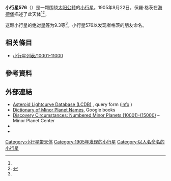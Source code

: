 {{Infobox planet
 | minorplanet     = yes
 | name            = 576 Emanuela
 | background      = #D6D6D6
 | image = 
 | image_size      = 
 | caption         =
 | discovery_ref   =  <ref name="MPC-object" />
 | discoverer      = [[保羅·格茨|保羅·格茨]]
 | discovery_site  = [[海德堡|海德堡]]
 | discovered      = 1905年9月22日
 | mpc_name        = 576 Emanuela
 | alt_names       = 576 Emanuela
 | pronounced      = 
 | named_after     = <ref name="MPC-object" />
 | mp_category     = [[主帶小行星|主帶小行星]] <ref name="MPC-object" /><ref name="jpldata" />
 | orbit_ref       = <ref name="a">[http://ssd.jpl.nasa.gov/sbdb.cgi?sstr=576 576] {{Wayback|url=http://ssd.jpl.nasa.gov/sbdb.cgi?sstr=576 |date=20160117022032 }}，小行星數據庫瀏覽器（JPL Small-Body Database Browser）－[[美国国家航空航天局|美国国家航空航天局]]喷气推进实验室</ref>
 | epoch           = 2018-03-23.0（[[儒略日|JD]] 2458200.5）
 | uncertainty     = 0
 | observation_arc = 
 | aphelion = {{convert|3.564|AU|km|3|abbr=on|lk=out}}
 | perihelion      = {{convert|2.4158901|AU|km|3|abbr=on}}
 | semimajor       = 2.9899467
 | eccentricity    = 0.1919956
 | period          = 5.17[[儒略年|yr]]
 | mean_anomaly    = 302.39691[[度|°]]
 | mean_motion     = {{Deg2DMS|0.19063770|sup=ms}} / day
 | inclination     = 10.20052
 | asc_node        = 299.62717°
 | arg_peri        = 26.83633
 | mean_diameter   = 
 | rotation        = 
 | albedo          =
 | spectral_type   =
 | abs_magnitude   = 9.3<ref name="jpldata" />
}}
'''小行星576'''（{{lang-en|576 Emanuela}}）是一颗围绕[[太阳|太阳]][[公转|公转]]的[[小行星|小行星]]。1905年9月22日，保羅·格茨在[[海德堡|海德堡]]描述了此天体<ref name="a" /><ref>{{cite news|title=小行星列表|url=http://cfa-www.harvard.edu/iau/lists/NumberedMPs.txt|accessdate=2018-10-19|newspaper=哈佛大学|archive-date=2008-05-17|archive-url=https://web.archive.org/web/20080517010638/http://cfa-www.harvard.edu/iau/lists/NumberedMPs.txt|dead-url=no}}</ref>。

这颗小行星的[[绝对星等|绝对星等]]为9.3等<ref name="a" />。小行星576以发现者格茨的朋友命名。

== 相关條目 ==
*[[小行星列表/10001-11000|小行星列表/10001-11000]]

== 參考資料 ==
{{reflist|refs=

<ref name="jpldata">{{cite web
 |type         = 2018-01-26 last obs.
 |title        = JPL Small-Body Database Browser:576 Emanuela-576 Emanuela
 |url          = https://ssd.jpl.nasa.gov/sbdb.cgi?sstr=576
 |publisher    = [[Jet_Propulsion_Laboratory|Jet Propulsion Laboratory]]
 |accessdate   = 28 March 2018
 |archive-date = 2020-08-03
 |archive-url  = https://web.archive.org/web/20200803100507/https://ssd.jpl.nasa.gov/sbdb.cgi?sstr=576
 |dead-url     = no
}}</ref>

<ref name="MPC-object">{{cite web
  |title      = 576 Emanuela
  |work      = Minor Planet Center
  |url      = https://www.minorplanetcenter.net/db_search/show_object?object_id=576
  |accessdate      = 28 March 2018
  |archive-date      = 2016-03-04
  |archive-url      = https://web.archive.org/web/20160304103449/http://minorplanetcenter.net/db_search/show_object?object_id=576
  |dead-url      = no
  }}</ref>

}}

==  外部連結 ==
* [http://www.minorplanet.info/PHP/lcdbsummaryquery.php Asteroid Lightcurve Database (LCDB)] {{Wayback|url=http://www.minorplanet.info/PHP/lcdbsummaryquery.php |date=20171210173955 }}, query form ([http://www.minorplanet.info/lightcurvedatabase.html info] {{Wayback|url=http://www.minorplanet.info/lightcurvedatabase.html |date=20171216050541 }})
* [https://books.google.com/books?id=aeAg1X7afOoC&pg Dictionary of Minor Planet Names], Google books
* [http://www.minorplanetcenter.net/iau/lists/NumberedMPs010001.html Discovery Circumstances: Numbered Minor Planets (10001)-(15000)] {{Wayback|url=http://www.minorplanetcenter.net/iau/lists/NumberedMPs010001.html |date=20180612162317 }} – Minor Planet Center
* {{AstDys|576}}
* {{JPL small body}}

{{Minor Planet Number|[[小行星575|小行星575]]|[[小行星577|小行星577]]}}
{{小天体}}

[[Category:小行星带天体|Category:小行星带天体]]
[[Category:1905年发现的小行星|Category:1905年发现的小行星]]
[[Category:以人名命名的小行星|Category:以人名命名的小行星]]